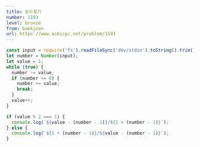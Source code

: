 ```yaml
---
title: 분수찾기
number: 1193
level: bronze
from: baekjoon
url: https://www.acmicpc.net/problem/1193
---
```


```js
const input = require('fs').readFileSync('dev/stdin').toString().trim();
let number = Number(input);
let value = 1;
while (true) {
  number -= value;
  if (number <= 0) {
    number += value;
    break;
  }
  value++;
}

if (value % 2 === 1) {
  console.log(`${value - (number - 1)}/${1 + (number - 1)}`);
} else {
  console.log(`${1 + (number - 1)}/${value - (number - 1)}`);
}
```
